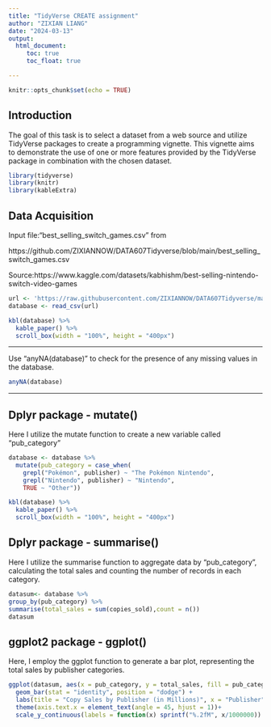 ---
title: "TidyVerse CREATE assignment"
author: "ZIXIAN LIANG"
date: "2024-03-13"
output:
  html_document:
     toc: true
     toc_float: true

---

```{r setup, include=FALSE}
knitr::opts_chunk$set(echo = TRUE)
```



## Introduction


The goal of this task is to select a dataset from a web source and utilize TidyVerse packages to create a programming vignette. This vignette aims to demonstrate the use of one or more features provided by the TidyVerse package in combination with the chosen dataset.






```{r include=FALSE}
library(tidyverse)
library(knitr)
library(kableExtra)
```

## Data Acquisition


Input file:"best_selling_switch_games.csv” from

https://github.com/ZIXIANNOW/DATA607Tidyverse/blob/main/best_selling_switch_games.csv


Source:https://www.kaggle.com/datasets/kabhishm/best-selling-nintendo-switch-video-games


```{r}
url <- 'https://raw.githubusercontent.com/ZIXIANNOW/DATA607Tidyverse/main/best_selling_switch_games.csv'
database <- read_csv(url)
```



```{r}
kbl(database) %>%
  kable_paper() %>%
  scroll_box(width = "100%", height = "400px")
```


***


Use "anyNA(database)" to check for the presence of any missing values in the database.


```{r}
anyNA(database)
```

***


## Dplyr package - mutate()


Here I utilize the mutate function to create a new variable called "pub_category"


```{r}
database <- database %>%
  mutate(pub_category = case_when(
    grepl("Pokémon", publisher) ~ "The Pokémon Nintendo",
    grepl("Nintendo", publisher) ~ "Nintendo",
    TRUE ~ "Other"))
```



```{r}
kbl(database) %>%
  kable_paper() %>%
  scroll_box(width = "100%", height = "400px")
```



## Dplyr package - summarise()



Here I utilize the summarise function to aggregate data by "pub_category", calculating the total sales and counting the number of records in each category.


```{r}
datasum<- database %>%
group_by(pub_category) %>%
summarise(total_sales = sum(copies_sold),count = n())
datasum
```




## ggplot2 package - ggplot()


Here, I employ the ggplot function to generate a bar plot, representing the total sales by publisher categories.



```{r}
ggplot(datasum, aes(x = pub_category, y = total_sales, fill = pub_category)) +
  geom_bar(stat = "identity", position = "dodge") +
  labs(title = "Copy Sales by Publisher (in Millions)", x = "Publisher", y = "Total Sales") +
  theme(axis.text.x = element_text(angle = 45, hjust = 1))+
  scale_y_continuous(labels = function(x) sprintf("%.2fM", x/1000000))
```

